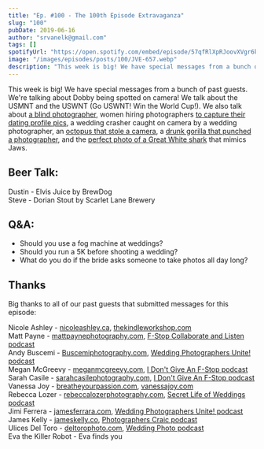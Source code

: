 ```yaml
---
title: "Ep. #100 - The 100th Episode Extravaganza"
slug: "100"
pubDate: 2019-06-16
author: "srvanelk@gmail.com"
tags: []
spotifyUrl: "https://open.spotify.com/embed/episode/57qfRlXpRJoovXVgr6kL18?utm_source=generator"
image: "/images/episodes/posts/100/JVE-657.webp"
description: "This week is big! We have special messages from a bunch of past guests. We're talking about Dobby being spotted on camera! We talk about the USMNT and the USWNT (Go USWNT! Win the World Cup!). We also talk about a blind photographer, women hiring photographers to capture their dating profile pics, a wedding crasher caught on camera by a wedding photographer, an octopus that stole a camera, a drunk gorilla that punched a photographer, and the perfect photo of a Great White shark that mimics Jaws."
---
```


This week is big! We have special messages from a bunch of past guests. We're talking about Dobby being spotted on camera! We talk about the USMNT and the USWNT (Go USWNT! Win the World Cup!). We also talk about [a blind photographer](https://www.bbc.com/news/uk-england-essex-48135931), women hiring photographers [to capture their dating profile pics](https://www.instyle.com/lifestyle/dating-app-photographer), a wedding crasher caught on camera by a wedding photographer, an [octopus that stole a camera](https://6abc.com/science/viral-octopus-steals-camera-then-snaps-photos-of-photographer/542517/), a [drunk gorilla that punched a photographer](https://www.buzznick.com/drunk-gorilla-attacks-photographer/), and the [perfect photo of a Great White shark](https://www.thesun.co.uk/news/8998598/massive-great-white-shark-underwater-pic/) that mimics Jaws.

## Beer Talk:  
Dustin - Elvis Juice by BrewDog  
Steve - Dorian Stout by Scarlet Lane Brewery

## Q&A:
- Should you use a fog machine at weddings?
- Should you run a 5K before shooting a wedding?
- What do you do if the bride asks someone to take photos all day long?

## Thanks
Big thanks to all of our past guests that submitted messages for this episode:

Nicole Ashley - [nicoleashley.ca](https://www.nicoleashley.ca/), [thekindleworkshop.com](https://thekindleworkshop.com/)  
Matt Payne - [mattpaynephotography.com](https://www.mattpaynephotography.com/), [F-Stop Collaborate and Listen podcast](https://www.mattpaynephotography.com/page/f-stop-collaborate-and-listen/)  
Andy Buscemi - [Buscemiphotography.com](https://www.buscemiphotography.com/), [Wedding Photographers Unite! podcast](http://www.weddingphotographersunite.com/)  
Megan McGreevy - [meganmcgreevy.com](https://www.meganmcgreevy.com/), [I Don't Give An F-Stop podcast](https://www.facebook.com/idontgiveanfstoppodcast/)  
Sarah Casile - [sarahcasilephotography.com](https://www.sarahcasilephotography.com/), [I Don't Give An F-Stop podcast](https://www.facebook.com/idontgiveanfstoppodcast/)  
Vanessa Joy - [breatheyourpassion.com](https://www.breatheyourpassion.com/), [vanessajoy.com](http://vanessajoy.com/)  
Rebecca Lozer - [rebeccalozerphotography.com](https://www.rebeccalozerphotography.com/), [Secret Life of Weddings podcast](https://www.secretlifeofweddings.com/)  
Jimi Ferrera - [jamesferrara.com](https://www.jamesferrara.com/), [Wedding Photographers Unite! podcast](http://www.weddingphotographersunite.com/)  
James Kelly - [jameskelly.co](https://www.jameskelly.co/), [Photographers Craic podcast](https://www.thephotographerscraic.com/)  
Ulices Del Toro - [deltorophoto.com](http://www.deltorophoto.com/), [Wedding Photo podcast](https://podcasts.apple.com/us/podcast/wedding-photo-podcast/id1332942767)  
Eva the Killer Robot - Eva finds you
